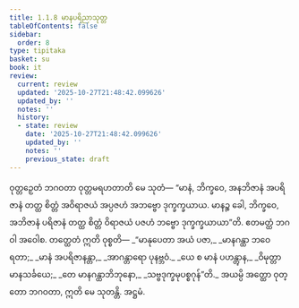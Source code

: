 ```yaml
---
title: 1.1.8 မာနပရိညာသုတ္တ
tableOfContents: false
sidebar:
  order: 8
type: tipitaka
basket: su
book: it
review:
  current: review
  updated: '2025-10-27T21:48:42.099626'
  updated_by: ''
  notes: ''
  history:
  - state: review
    date: '2025-10-27T21:48:42.099626'
    updated_by: ''
    notes: ''
    previous_state: draft
---
```



<ReviewStatus review={frontmatter.review} showDetails={true} />

<HypothesisAnnotation frontmatter={frontmatter} />

<DynamicBreadcrumb />

<Division number="8" book="it" e="ch" v="18" p="198">

<Paragraph number="37" book="it">
ဝုတ္တဉှေတံ ဘဂဝတာ ဝုတ္တမရဟတာတိ မေ သုတံ—
</Paragraph>

<Paragraph number="38" book="it">
“မာနံ, ဘိက္ခဝေ, အနဘိဇာနံ အပရိဇာနံ တတ္ထ စိတ္တံ အဝိရာဇယံ အပ္ပဇဟံ အဘဗ္ဗော ဒုက္ခက္ခယာယ. မာနဉ္စ ခေါ, ဘိက္ခဝေ, အဘိဇာနံ ပရိဇာနံ တတ္ထ စိတ္တံ ဝိရာဇယံ ပဇဟံ ဘဗ္ဗော ဒုက္ခက္ခယာယာ”တိ. ဧတမတ္ထံ ဘဂဝါ အဝေါစ. တတ္ထေတံ ဣတိ ဝုစ္စတိ—
</Paragraph>

<Paragraph number="39" type="verses" book="it">
_“မာနုပေတာ အယံ ပဇာ,_  
_မာနဂန္ထာ ဘဝေ ရတာ;_  
_မာနံ အပရိဇာနန္တာ,_  
_အာဂန္တာရော ပုနဗ္ဘဝံ._  

</Paragraph>

<Paragraph number="40" type="verses" book="it">
_ယေ စ မာနံ ပဟန္တွာန,_  
_ဝိမုတ္တာ မာနသင်္ခယေ;_  
_တေ မာနဂန္ထာဘိဘုနော,_  
_သဗ္ဗဒုက္ခမုပစ္စဂုန်”တိ._  

</Paragraph>

<Paragraph number="41" book="it">
အယမ္ပိ အတ္ထော ဝုတ္တော ဘဂဝတာ, ဣတိ မေ သုတန္တိ.

</Paragraph>
</Division>

<Paragraph number="42" type="center" book="it">
အဋ္ဌမံ.
</Paragraph>